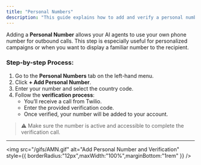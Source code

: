 ```yaml
---
title: "Personal Numbers"
description: "This guide explains how to add and verify a personal number for outbound calls in Callin.io."
---
```


Adding a **Personal Number** allows your AI agents to use your own phone number for outbound calls. This step is especially useful for personalized campaigns or when you want to display a familiar number to the recipient.

### Step-by-step Process:

1. Go to the **Personal Numbers** tab on the left-hand menu.
2. Click **\+ Add Personal Number**.
3. Enter your number and select the country code.
4. Follow the **verification process**:
   - You’ll receive a call from Twilio.
   - Enter the provided verification code.
   - Once verified, your number will be added to your account.

> ⚠️ Make sure the number is active and accessible to complete the verification call.

---

<img
  src="/gifs/AMN.gif"
  alt="Add Personal Number and Verification"
  style={{ borderRadius:"12px",maxWidth:"100%",marginBottom:"1rem" }}
/>